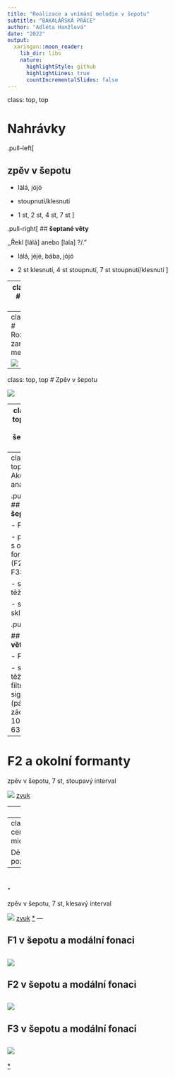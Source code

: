 ```yaml
---
title: "Realizace a vnímání melodie v šepotu"
subtitle: "BAKALÁŘSKÁ PRÁCE"
author: "Adléta Hanžlová"
date: "2022"
output:
  xaringan::moon_reader:
    lib_dir: libs
    nature:
      highlightStyle: github
      highlightLines: true
      countIncrementalSlides: false
---
```

class: top, top

# Nahrávky

.pull-left[

## __zpěv v šepotu__

- lálá, jójó

- stoupnutí/klesnutí

- 1 st, 2 st, 4 st, 7 st
]

.pull-right[
## __šeptané věty__

,,Řekl  [lálá] anebo [lala] ?/."

- lálá, jéjé, bába, jójó

- 2 st klesnutí, 4 st stoupnutí, 7&nbsp;st stoupnutí/klesnutí
]

---
class: top, top
# Percepční test

![](obrazky_zvuky/percep_test.png)
---
class: top, top
# Rozeznatelnost zamýšlené melodie

![](obrazky_zvuky/UspechSmer.png)

---
class: top, top
# Zpěv v šepotu

![](obrazky_zvuky/UspechZpev.png)

---
class: top, top
#Slova z šeptaných vět

![](obrazky_zvuky/UspechVety.png)

---
class: top, top
# Akustická analýza

.pull-left[
## __zpěv v šepotu__

- F2, F3

- poměr F2 s okolními formanty (F2:F1, F3:F2)

- spektrální těžiště

- spektrální sklon
]

.pull-right[

## __šeptané věty__

- F2

- spektrální těžiště filtrovaného signálu (pásmová zádrž mezi 1000 a 6300 Hz)
]
---
# F2 a okolní formanty

zpěv v šepotu, 7 st, stoupavý interval

![](obrazky_zvuky/zpev_up_7st_lala_FS3.png)
[zvuk](obrazky_zvuky/up_7_lala_FS3.wav)

---
![](obrazky_zvuky/ZpevSklon.png)

---
class: center, middle

Děkuji za pozornost.

---
.
---
zpěv v šepotu, 7 st, klesavý interval

![](obrazky_zvuky/down_7_jojo_FS3.png)
[zvuk](obrazky_zvuky/down_7_jojo_FS3.wav)
[*](https://dood.al/pinktrombone/)
---

## F1 v šepotu a modální fonaci
![](obrazky_zvuky/F1srovnani.png)
---

## F2 v šepotu a modální fonaci

![](obrazky_zvuky/F2srovnani.png)
---
## F3 v šepotu a modální fonaci

![](obrazky_zvuky/F3srovnani.png)
---
[*](https://adletka.eu/bp/)









